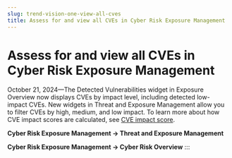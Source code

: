 ```yaml
---
slug: trend-vision-one-view-all-cves
title: Assess for and view all CVEs in Cyber Risk Exposure Management
---
```

# Assess for and view all CVEs in Cyber Risk Exposure Management

October 21, 2024—The Detected Vulnerabilities widget in Exposure Overview now displays CVEs by impact level, including detected low-impact CVEs. New widgets in Threat and Exposure Management allow you to filter CVEs by high, medium, and low impact. To learn more about how CVE impact scores are calculated, see [CVE impact score](cve-impact-score.mdx).

**Cyber Risk Exposure Management → Threat and Exposure Management**

**Cyber Risk Exposure Management → Cyber Risk Overview**
:::
